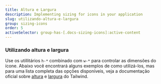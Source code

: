```yaml
---
title: Altura e Largura
description: Implementing sizing for icons in your application
slug: utilizando-altura-e-largura
group: sizing-icons
order: 5
activeSelector: group-has-[.docs-sizing-icons]:active-content
---
```


### Utilizando altura e largura

Use os utillitários `h-*` combinado com `w-*` para controlar as dimensões do ícone. Abaixo você encontrará alguns exemplos de como utilizá-los, mas para uma lista completa das opções disponíveis, veja a documentação oficial sobre [altura](https://tailwindcss.com/docs/height) e [largura](https://tailwindcss.com/docs/width) do Tailwind.
